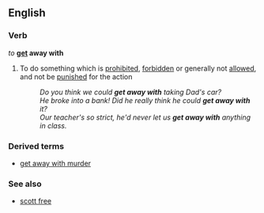 ==English==
===Verb===
''to'' '''[[get]] away with'''
#{{idiom}} To do something which is [[prohibited]], [[forbidden]] or generally not [[allowed]], and not be [[punished]] for the action
#:''Do you think we could '''get away with''' taking Dad's car?''
#:''He broke into a bank! Did he really think he could '''get away with''' it?''
#:''Our teacher's so strict, he'd never let us '''get away with''' anything in class.''

===Derived terms===
*[[get away with murder]]

===See also===
*[[scott free]]